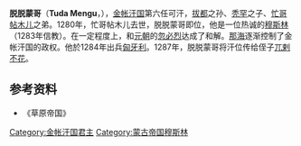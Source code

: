 '''脱脱蒙哥'''（'''Tuda Mengu'''，{{bd||？|1287年|catIdx=M}}），[[金帐汗国|金帐汗国]]第六任可汗，[[拔都|拔都]]之孙、[[秃罕|秃罕]]之子、[[忙哥帖木儿|忙哥帖木儿]]之弟。1280年，忙哥帖木儿去世，脱脱蒙哥即位，他是一位热诚的[[穆斯林|穆斯林]]（1283年信教）。在一定程度上，和[[元朝|元朝]]的[[忽必烈|忽必烈]]达成了和解。[[那海|那海]]逐渐控制了金帐汗国的政权。他於1284年出兵[[匈牙利王国_(1000年－1301年)|匈牙利]]。1287年，脱脱蒙哥将汗位传给侄子[[兀剌不花|兀剌不花]]。 

{{start box}}
{{s-before|[[忙哥帖木儿|忙哥帖木儿]]}}
{{s-title|[[金帐汗国|金帐汗国君主]]|1280年—1287年}}
{{s-after|[[兀剌不花|兀剌不花]]}}
{{end box}}

==参考资料==
*《草原帝国》

[[Category:金帐汗国君主|Category:金帐汗国君主]]
[[Category:蒙古帝国穆斯林|Category:蒙古帝国穆斯林]]